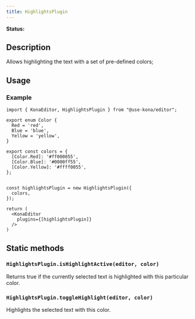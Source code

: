 ```yaml
---
title: HighlightsPlugin
---
```


**Status:** <Badge text="stable" type="tip" />

## Description

Allows highlighting the text with a set of pre-defined colors;


## Usage
### Example
```tsx
import { KonaEditor, HighlightsPlugin } from "@use-kona/editor";

export enum Color {
  Red = 'red',
  Blue = 'blue',
  Yellow = 'yellow',
}

export const colors = {
  [Color.Red]: '#ff000055',
  [Color.Blue]: '#0000ff55',
  [Color.Yellow]: '#ffff0055',
};


const highlightsPlugin = new HighlightsPlugin({
  colors,
});

return (
  <KonaEditor
    plugins={[highlightsPlugin]}
  />
)
```

## Static methods


### `HighlightsPlugin.isHighlightActive(editor, color)`
Returns true if the currently selected text is highlighted with this particular color.

### `HighlightsPlugin.toggleHighlight(editor, color)`
Highlights the selected text with this color.
